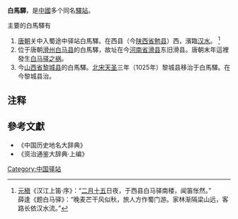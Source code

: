 '''白馬驛'''，是[[中國|中國]]多个同名[[驛站|驛站]]。

主要的白馬驛有
# [[唐朝|唐朝]]关中入蜀途中驿站白馬驛。在西县（今[[陕西省|陕西省]][[勉县|勉县]]）西，濱臨[[汉水|汉水]]。 <ref>[[元稹|元稹]]《汉江上笛·序》：“[[二月十五|二月十五]]日夜，于西县白马驿南楼，闻笛怅然。”<br />薛逢《题白马驿》：“晚麦芒干风似秋，旅人方作蜀门游。家林渐隔梁山远，客路长依汉水流。”</ref>
# 位于唐朝[[滑州|滑州]][[白马县|白马县]]的白馬驛，故址在今[[河南省|河南省]][[滑县|滑县]]东旧滑县。唐朝末年這裡發生[[白马驿之祸|白马驿之祸]]。
# 今[[山西省|山西省]][[黎城县|黎城县]]的白馬驛。[[北宋|北宋]][[天圣|天圣]]三年（1025年）黎城县移治于白馬驛。在今黎城县治。

== 注释 ==

{{Reflist|2}}

==參考文獻==
* 《中国历史地名大辞典》 
* 《资治通鉴大辞典·上编》
 
{{Disambig|cat=三字地名消歧义}}
[[Category:中国驿站|Category:中国驿站]]